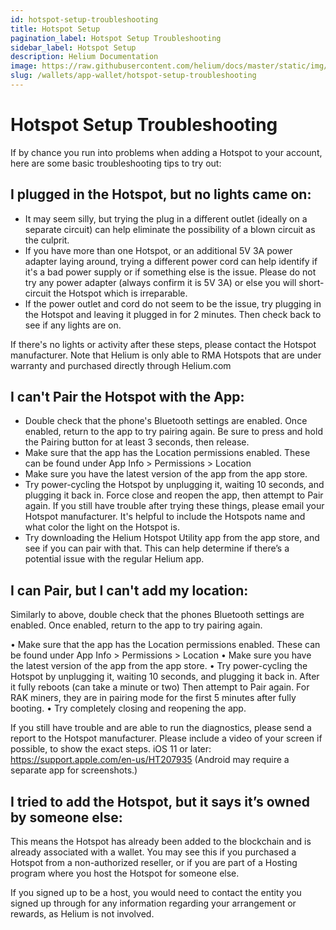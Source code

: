 ```yaml
---
id: hotspot-setup-troubleshooting
title: Hotspot Setup
pagination_label: Hotspot Setup Troubleshooting
sidebar_label: Hotspot Setup
description: Helium Documentation
image: https://raw.githubusercontent.com/helium/docs/master/static/img/link-image.png
slug: /wallets/app-wallet/hotspot-setup-troubleshooting
---
```


# Hotspot Setup Troubleshooting

If by chance you run into problems when adding a Hotspot to your account, here are some basic
troubleshooting tips to try out:

## I plugged in the Hotspot, but no lights came on:

- It may seem silly, but trying the plug in a different outlet (ideally on a separate circuit) can
  help eliminate the possibility of a blown circuit as the culprit.
- If you have more than one Hotspot, or an additional 5V 3A power adapter laying around, trying a
  different power cord can help identify if it's a bad power supply or if something else is the
  issue. Please do not try any power adapter (always confirm it is 5V 3A) or else you will
  short-circuit the Hotspot which is irreparable.
- If the power outlet and cord do not seem to be the issue, try plugging in the Hotspot and leaving
  it plugged in for 2 minutes. Then check back to see if any lights are on.

If there's no lights or activity after these steps, please contact the Hotspot manufacturer. Note
that Helium is only able to RMA Hotspots that are under warranty and purchased directly through
Helium.com

## I can't Pair the Hotspot with the App:

- Double check that the phone's Bluetooth settings are enabled. Once enabled, return to the app to
  try pairing again. Be sure to press and hold the Pairing button for at least 3 seconds, then
  release.
- Make sure that the app has the Location permissions enabled. These can be found under App Info >
  Permissions > Location
- Make sure you have the latest version of the app from the app store.
- Try power-cycling the Hotspot by unplugging it, waiting 10 seconds, and plugging it back in. Force
  close and reopen the app, then attempt to Pair again. If you still have trouble after trying these
  things, please email your Hotspot manufacturer. It's helpful to include the Hotspots name and what
  color the light on the Hotspot is.
- Try downloading the Helium Hotspot Utility app from the app store, and see if you can pair with
  that. This can help determine if there’s a potential issue with the regular Helium app.

## I can Pair, but I can't add my location:

Similarly to above, double check that the phones Bluetooth settings are enabled. Once enabled,
return to the app to try pairing again.

• Make sure that the app has the Location permissions enabled. These can be found under App Info >
Permissions > Location • Make sure you have the latest version of the app from the app store. • Try
power-cycling the Hotspot by unplugging it, waiting 10 seconds, and plugging it back in. After it
fully reboots (can take a minute or two) Then attempt to Pair again. For RAK miners, they are in
pairing mode for the first 5 minutes after fully booting. • Try completely closing and reopening the
app.

If you still have trouble and are able to run the diagnostics, please send a report to the Hotspot
manufacturer. Please include a video of your screen if possible, to show the exact steps. iOS 11 or
later: https://support.apple.com/en-us/HT207935 (Android may require a separate app for
screenshots.)

## I tried to add the Hotspot, but it says it’s owned by someone else:

This means the Hotspot has already been added to the blockchain and is already associated with a
wallet. You may see this if you purchased a Hotspot from a non-authorized reseller, or if you are
part of a Hosting program where you host the Hotspot for someone else.

If you signed up to be a host, you would need to contact the entity you signed up through for any
information regarding your arrangement or rewards, as Helium is not involved.
